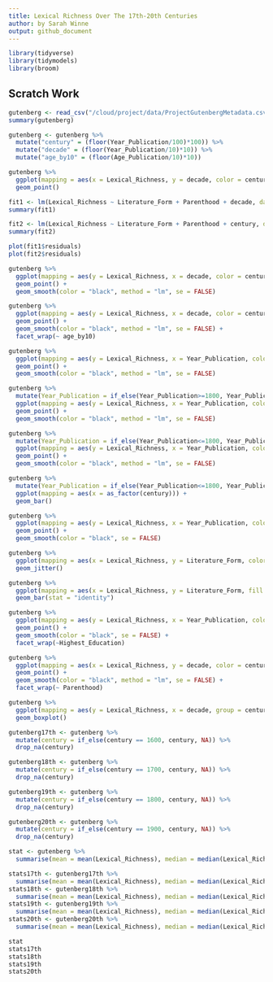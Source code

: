 ```yaml
---
title: Lexical Richness Over The 17th-20th Centuries
author: by Sarah Winne
output: github_document
---
```


```r
library(tidyverse)
library(tidymodels)
library(broom)
```

## Scratch Work

```r
gutenberg <- read_csv("/cloud/project/data/ProjectGutenbergMetadata.csv")
summary(gutenberg)
```

```r
gutenberg <- gutenberg %>%
  mutate("century" = (floor(Year_Publication/100)*100)) %>%
  mutate("decade" = (floor(Year_Publication/10)*10)) %>%
  mutate("age_by10" = (floor(Age_Publication/10)*10))
```

```r
gutenberg %>%
  ggplot(mapping = aes(x = Lexical_Richness, y = decade, color = century, alpha = .1)) +
  geom_point()
```

``` r
fit1 <- lm(Lexical_Richness ~ Literature_Form + Parenthood + decade, data = gutenberg)
summary(fit1)
```

``` r
fit2 <- lm(Lexical_Richness ~ Literature_Form + Parenthood + century, data = gutenberg)
summary(fit2)
```

``` r
plot(fit1$residuals)
plot(fit2$residuals)
```

```r
gutenberg %>%
  ggplot(mapping = aes(y = Lexical_Richness, x = decade, color = century, alpha = .1)) +
  geom_point() +
  geom_smooth(color = "black", method = "lm", se = FALSE) 
```

```r
gutenberg %>%
  ggplot(mapping = aes(y = Lexical_Richness, x = decade, color = century, alpha = .1)) +
  geom_point() +
  geom_smooth(color = "black", method = "lm", se = FALSE) +
  facet_wrap(~ age_by10)
```

```r
gutenberg %>%
  ggplot(mapping = aes(y = Lexical_Richness, x = Year_Publication, color = century, alpha = .1)) +
  geom_point() +
  geom_smooth(color = "black", method = "lm", se = FALSE)
```

```r
gutenberg %>%
  mutate(Year_Publication = if_else(Year_Publication>=1800, Year_Publication, NA)) %>%
  ggplot(mapping = aes(y = Lexical_Richness, x = Year_Publication, color = century, alpha = .1)) +
  geom_point() +
  geom_smooth(color = "black", method = "lm", se = FALSE)
```

```r
gutenberg %>%
  mutate(Year_Publication = if_else(Year_Publication<=1800, Year_Publication, NA)) %>%
  ggplot(mapping = aes(y = Lexical_Richness, x = Year_Publication, color = century, alpha = .1)) +
  geom_point() +
  geom_smooth(color = "black", method = "lm", se = FALSE)
```

```r
gutenberg %>%
  mutate(Year_Publication = if_else(Year_Publication<=1800, Year_Publication, NA)) %>%
  ggplot(mapping = aes(x = as_factor(century))) +
  geom_bar()
```

```r
gutenberg %>%
  ggplot(mapping = aes(y = Lexical_Richness, x = Year_Publication, color = century, alpha = .1)) +
  geom_point() +
  geom_smooth(color = "black", se = FALSE)
```

```r
gutenberg %>%
  ggplot(mapping = aes(x = Lexical_Richness, y = Literature_Form, color = century, alpha = .1)) +
  geom_jitter()
```

```r
gutenberg %>%
  ggplot(mapping = aes(x = Lexical_Richness, y = Literature_Form, fill = century)) +
  geom_bar(stat = "identity")
```

```r
gutenberg %>%
  ggplot(mapping = aes(y = Lexical_Richness, x = Year_Publication, color = century, alpha = .1)) +
  geom_point() +
  geom_smooth(color = "black", se = FALSE) +
  facet_wrap(~Highest_Education)
```

```r
gutenberg %>%
  ggplot(mapping = aes(x = Lexical_Richness, y = decade, color = century, alpha = .1)) +
  geom_point() +
  geom_smooth(color = "black", method = "lm", se = FALSE) +
  facet_wrap(~ Parenthood)
```

```r
gutenberg %>%
  ggplot(mapping = aes(y = Lexical_Richness, x = decade, group = century, alpha = 0.1)) +
  geom_boxplot()
```

```r
gutenberg17th <- gutenberg %>%
  mutate(century = if_else(century == 1600, century, NA)) %>%
  drop_na(century)
```

```r
gutenberg18th <- gutenberg %>%
  mutate(century = if_else(century == 1700, century, NA)) %>%
  drop_na(century)
```

```r
gutenberg19th <- gutenberg %>%
  mutate(century = if_else(century == 1800, century, NA)) %>%
  drop_na(century)
```

```r
gutenberg20th <- gutenberg %>%
  mutate(century = if_else(century == 1900, century, NA)) %>%
  drop_na(century)
```

```r
stat <- gutenberg %>%
  summarise(mean = mean(Lexical_Richness), median = median(Lexical_Richness)) 
```

```r
stats17th <- gutenberg17th %>%
  summarise(mean = mean(Lexical_Richness), median = median(Lexical_Richness)) 
stats18th <- gutenberg18th %>%
  summarise(mean = mean(Lexical_Richness), median = median(Lexical_Richness)) 
stats19th <- gutenberg19th %>%
  summarise(mean = mean(Lexical_Richness), median = median(Lexical_Richness)) 
stats20th <- gutenberg20th %>%
  summarise(mean = mean(Lexical_Richness), median = median(Lexical_Richness)) 
```

```r
stat
stats17th
stats18th
stats19th
stats20th
```
